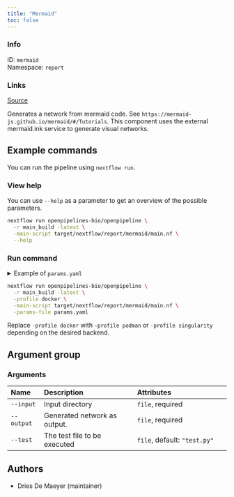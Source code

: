 ```yaml
---
title: "Mermaid"
toc: false
---
```


::: {.column-margin}

### Info

ID: `mermaid`  
Namespace: `report`

### Links
[Source](https://github.com/openpipelines-bio/openpipeline/blob/main/src/report/mermaid){.btn-action .btn-sm .btn-info .btn role="button"}

:::

Generates a network from mermaid code. See `https://mermaid-js.github.io/mermaid/#/Tutorials`. This component uses the external mermaid.ink service to generate visual networks.


## Example commands

You can run the pipeline using `nextflow run`.

### View help

You can use `--help` as a parameter to get an overview of the possible parameters.

```bash
nextflow run openpipelines-bio/openpipeline \
  -r main_build -latest \
  -main-script target/nextflow/report/mermaid/main.nf \
  --help
```

### Run command

<details>
<summary>Example of `params.yaml`</summary>
```yaml
# Arguments
input: # please fill in - example: "path/to/file"
# output: "$id.$key.output.output"
test: "test.py"

# Nextflow input-output arguments
publish_dir: # please fill in - example: "output/"
# param_list: "my_params.yaml"
```
</details>

```bash
nextflow run openpipelines-bio/openpipeline \
  -r main_build -latest \
  -profile docker \
  -main-script target/nextflow/report/mermaid/main.nf \
  -params-file params.yaml
```

:::{.callout-note}
Replace `-profile docker` with `-profile podman` or `-profile singularity` depending on the desired backend.
:::

## Argument group

### Arguments

|Name       |Description                  |Attributes                   |
|:----------|:----------------------------|:----------------------------|
|`--input`  |Input directory              |`file`, required             |
|`--output` |Generated network as output. |`file`, required             |
|`--test`   |The test file to be executed |`file`, default: `"test.py"` |

## Authors

  * Dries De Maeyer (maintainer)
